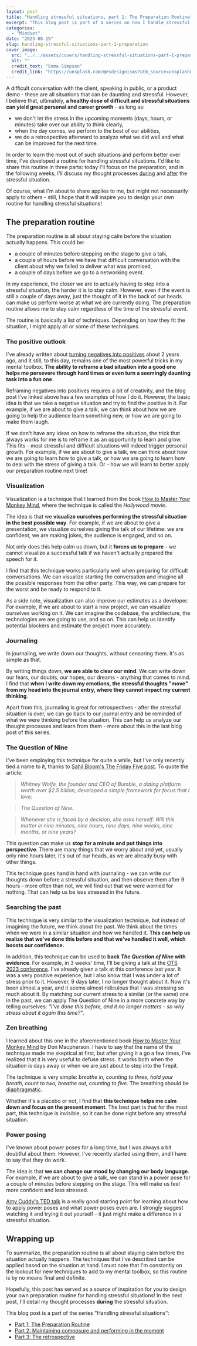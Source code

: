```yaml
---
layout: post
title: "Handling stressful situations, part 1: The Preparation Routine"
excerpt: "This blog post is part of a series on how I handle stressful and difficult situations to stay calm and collected, perform to the best of my abilities, and grow from the experience. In this post, I discuss my preparation routine, which takes place before a stressful event - whether it's minutes, hours, or days away."
categories:
  - "Mindset"
date: "2023-08-19"
slug: handling-stressful-situations-part-1-preparation
cover_image:
  src: "../../assets/covers/handling-stressful-situations-part-1-preparation-cover.jpg"
  alt: ""
  credit_text: "Emma Simpson"
  credit_link: "https://unsplash.com/@esdesignisms?utm_source=unsplash&utm_medium=referral&utm_content=creditCopyText"
---
```


A difficult conversation with the client, speaking in public, or a product demo - these are all situations that can be daunting and stressful. However, I believe that, ultimately, **a healthy dose of difficult and stressful situations can yield great personal and career growth** - as long as:

- we don't let the stress in the upcoming moments (days, hours, or minutes) take over our ability to think clearly,
- when the day comes, we perform to the best of our abilities,
- we do a retrospective afterward to analyze what we did well and what can be improved for the next time.

In order to learn the most out of such situations and perform better over time, I've developed a routine for handling stressful situations. I'd like to share this routine in three parts: today I'll focus on the preparation, and in the following weeks, I'll discuss my thought processes [during](/blog/handling-stressful-situations-part-2-maintaining-composure-and-performing-in-the-moment) and [after](/blog/handling-stressful-situations-part-3-the-retrospective) the stressful situation.

Of course, what I'm about to share applies to me, but might not necessarily apply to others - still, I hope that it will inspire you to design your own routine for handling stressful situations!

## The preparation routine

The preparation routine is all about staying calm before the situation actually happens. This could be:

- a couple of minutes before stepping on the stage to give a talk,
- a couple of hours before we have that difficult conversation with the client about why we failed to deliver what was promised,
- a couple of days before we go to a networking event.

In my experience, the closer we are to actually having to step into a stressful situation, the harder it is to stay calm. However, even if the event is still a couple of days away, just the thought of it in the back of our heads can make us perform worse at what we are currently doing. The preparation routine allows me to stay calm regardless of the time of the stressful event.

The routine is basically a list of techniques. Depending on how they fit the situation, I might apply all or some of these techniques.

### The positive outlook

I've already written about [turning negatives into positives](/blog/keeping-a-positive-outlook) about 2 years ago, and it still, to this day, remains one of the most powerful tricks in my mental toolbox. **The ability to reframe a bad situation into a good one helps me persevere through hard times or even turn a seemingly daunting task into a fun one**.

Reframing negatives into positives requires a bit of creativity, and the blog post I've linked above has a few examples of how I do it. However, the basic idea is that we take a negative situation and try to find the positive in it. For example, if we are about to give a talk, we can think about how we are going to help the audience learn something new, or how we are going to make them laugh.

If we don't have any ideas on how to reframe the situation, the trick that always works for me is to reframe it as an opportunity to learn and grow. This fits - most stressful and difficult situations will indeed trigger personal growth. For example, if we are about to give a talk, we can think about how we are going to learn how to give a talk, or how we are going to learn how to deal with the stress of giving a talk. Or - how we will learn to better apply our preparation routine next time!

### Visualization

Visualization is a technique that I learned from the book [How to Master Your Monkey Mind](https://www.amazon.com/How-Master-Your-Monkey-Mind/dp/1787633578), where the technique is called the _Hollywood movie_.

The idea is that we **visualize ourselves performing the stressful situation in the best possible way**. For example, if we are about to give a presentation, we visualize ourselves giving the talk of our lifetime: we are confident, we are making jokes, the audience is engaged, and so on.

Not only does this help calm us down, but it **forces us to prepare** - we cannot visualize a successful talk if we haven't actually prepared the speech for it.

I find that this technique works particularly well when preparing for difficult conversations. We can visualize starting the conversation and imagine all the possible responses from the other party. This way, we can prepare for the worst and be ready to respond to it.

As a side note, visualization can also improve our estimates as a developer. For example, if we are about to start a new project, we can visualize ourselves working on it. We can imagine the codebase, the architecture, the technologies we are going to use, and so on. This can help us identify potential blockers and estimate the project more accurately.

### Journaling

In journaling, we write down our thoughts, without censoring them. It's as simple as that.

By writing things down, **we are able to clear our mind**. We can write down our fears, our doubts, our hopes, our dreams - anything that comes to mind. I find that **when I write down my emotions, the stressful thoughts "move" from my head into the journal entry, where they cannot impact my current thinking**.

Apart from this, journaling is great for retrospectives - after the stressful situation is over, we can go back to our journal entry and be reminded of what we were thinking before the situation. This can help us analyze our thought processes and learn from them - more about this in the last blog post of this series.

### The Question of Nine

I've been employing this technique for quite a while, but I've only recently tied a name to it, thanks to [Sahil Bloom's The Friday Five post](https://www.sahilbloom.com/newsletter/return-on-hassle-the-question-of-nine-more). To quote the article:

> _Whitney Wolfe, the founder and CEO of Bumble, a dating platform worth over $2.5 billion, developed a simple framework for focus that I love:_

> _The Question of Nine._

> _Whenever she is faced by a decision, she asks herself: Will this matter in nine minutes, nine hours, nine days, nine weeks, nine months, or nine years?_

This question can make us **stop for a minute and put things into perspective**. There are many things that we worry about and yet, usually only nine hours later, it's out of our heads, as we are already busy with other things.

This technique goes hand in hand with journaling - we can write our thoughts down before a stressful situation, and then observe them after 9 hours - more often than not, we will find out that we were worried for nothing. That can help us be less stressed in the future.

### Searching the past

This technique is very similar to the visualization technique, but instead of imagining the future, we think about the past. We think about the times when we were in a similar situation and how we handled it. **This can help us realize that we've done this before and that we've handled it well, which boosts our confidence.**

In addition, this technique can be used to **back _The Question of Nine_ with evidence**. For example, in 3 weeks' time, I'll be giving a talk at the [OTS 2023 conference](https://www.ots.si/). I've already given a talk at this conference last year. It was a very positive experience, but I also know that I was under a lot of stress prior to it. However, 9 days later, I no longer thought about it. Now it's been almost a year, and it seems almost ridiculous that I was stressing so much about it. By matching our current stress to a similar (or the same) one in the past, we can apply The Question of Nine in a more concrete way by telling ourselves: _"I've done this before, and it no longer matters - so why stress about it again this time?"_.

### Zen breathing

I learned about this one in the aforementioned book [How to Master Your Monkey Mind](https://www.amazon.com/How-Master-Your-Monkey-Mind/dp/1787633578) by Don Macpherson. I have to say that the name of the technique made me skeptical at first, but after giving it a go a few times, I've realized that it is very useful to defuse stress. It works both when the situation is days away or when we are just about to step into the firepit.

The technique is very simple: _breathe in, counting to three, hold your breath, count to two, breathe out, counting to five_. The breathing should be [diaphragmatic](https://my.clevelandclinic.org/health/articles/9445-diaphragmatic-breathing).

Whether it's a placebo or not, I find that **this technique helps me calm down and focus on the present moment**. The best part is that for the most part, this technique is invisible, so it can be done right before any stressful situation.

### Power posing

I've known about power poses for a long time, but I was always a bit doubtful about them. However, I've recently started using them, and I have to say that they do work.

The idea is that **we can change our mood by changing our body language**. For example, if we are about to give a talk, we can stand in a power pose for a couple of minutes before stepping on the stage. This will make us feel more confident and less stressed.

[Amy Cuddy's TED talk](https://www.ted.com/talks/amy_cuddy_your_body_language_may_shape_who_you_are) is a really good starting point for learning about how to apply power poses and what power poses even are. I strongly suggest watching it and trying it out yourself - it just might make a difference in a stressful situation.

## Wrapping up

To summarize, the preparation routine is all about staying calm before the situation actually happens. The techniques that I've described can be applied based on the situation at hand. I must note that I'm constantly on the lookout for new techniques to add to my mental toolbox, so this routine is by no means final and definite.

Hopefully, this post has served as a source of inspiration for you to design your own preparation routine for handling stressful situations! In the next post, I'll detail my thought processes **during** the stressful situation.

This blog post is a part of the series "Handling stressful situations":

- [Part 1: The Preparation Routine](/blog/handling-stressful-situations-part-1-preparation)
- [Part 2: Maintaining composure and performing in the moment](/blog/handling-stressful-situations-part-2-maintaining-composure-and-performing-in-the-moment)
- [Part 3: The retrospective](/blog/handling-stressful-situations-part-3-the-retrospective)
